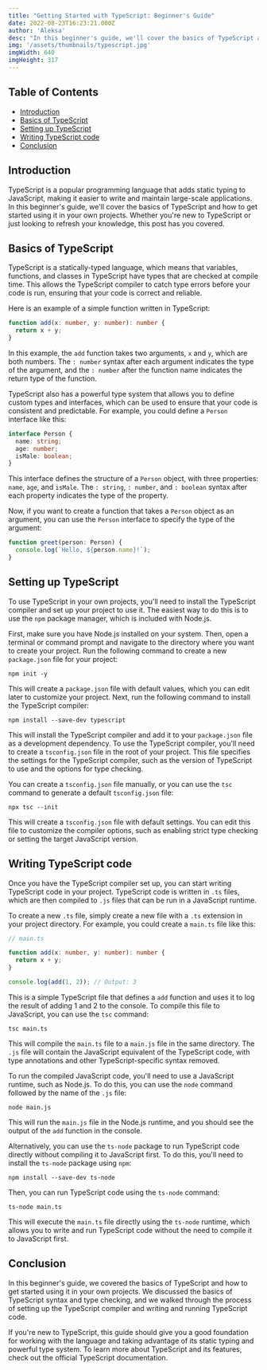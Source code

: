 ```yaml
---
title: "Getting Started with TypeScript: Beginner's Guide"
date: 2022-08-23T16:23:21.000Z
author: 'Aleksa'
desc: "In this beginner's guide, we'll cover the basics of TypeScript and how to get started using it in your own projects. Whether you're new to TypeScript or just looking to refresh your knowledge, this post has you covered."
img: '/assets/thumbnails/typescript.jpg'
imgWidth: 640
imgHeight: 317
---
```


## Table of Contents

- [Introduction](#introduction)
- [Basics of TypeScript](#basics-of-typescript)
- [Setting up TypeScript](#setting-up-typescript)
- [Writing TypeScript code](#writing-typescript-code)
- [Conclusion](#conclusion)

## Introduction

TypeScript is a popular programming language that adds static typing to JavaScript, making it easier to write and maintain large-scale applications. In this beginner's guide, we'll cover the basics of TypeScript and how to get started using it in your own projects. Whether you're new to TypeScript or just looking to refresh your knowledge, this post has you covered.

## Basics of TypeScript

TypeScript is a statically-typed language, which means that variables, functions, and classes in TypeScript have types that are checked at compile time. This allows the TypeScript compiler to catch type errors before your code is run, ensuring that your code is correct and reliable.

Here is an example of a simple function written in TypeScript:

```typescript
function add(x: number, y: number): number {
  return x + y;
}
```

In this example, the `add` function takes two arguments, `x` and `y`, which are both numbers. The `: number` syntax after each argument indicates the type of the argument, and the `: number` after the function name indicates the return type of the function.

TypeScript also has a powerful type system that allows you to define custom types and interfaces, which can be used to ensure that your code is consistent and predictable. For example, you could define a `Person` interface like this:

```typescript
interface Person {
  name: string;
  age: number;
  isMale: boolean;
}
```

This interface defines the structure of a `Person` object, with three properties: `name`, `age`, and `isMale`. The `: string`, `: number`, and `: boolean` syntax after each property indicates the type of the property.

Now, if you want to create a function that takes a `Person` object as an argument, you can use the `Person` interface to specify the type of the argument:

```typescript
function greet(person: Person) {
  console.log(`Hello, ${person.name}!`);
}
```

## Setting up TypeScript

To use TypeScript in your own projects, you'll need to install the TypeScript compiler and set up your project to use it. The easiest way to do this is to use the `npm` package manager, which is included with Node.js.

First, make sure you have Node.js installed on your system. Then, open a terminal or command prompt and navigate to the directory where you want to create your project. Run the following command to create a new `package.json` file for your project:

```
npm init -y
```

This will create a `package.json` file with default values, which you can edit later to customize your project. Next, run the following command to install the TypeScript compiler:

```
npm install --save-dev typescript
```

This will install the TypeScript compiler and add it to your `package.json` file as a development dependency. To use the TypeScript compiler, you'll need to create a `tsconfig.json` file in the root of your project. This file specifies the settings for the TypeScript compiler, such as the version of TypeScript to use and the options for type checking.

You can create a `tsconfig.json` file manually, or you can use the `tsc` command to generate a default `tsconfig.json` file:

```
npx tsc --init
```

This will create a `tsconfig.json` file with default settings. You can edit this file to customize the compiler options, such as enabling strict type checking or setting the target JavaScript version.

## Writing TypeScript code

Once you have the TypeScript compiler set up, you can start writing TypeScript code in your project. TypeScript code is written in `.ts` files, which are then compiled to `.js` files that can be run in a JavaScript runtime.

To create a new `.ts` file, simply create a new file with a `.ts` extension in your project directory. For example, you could create a `main.ts` file like this:

```typescript
// main.ts

function add(x: number, y: number): number {
  return x + y;
}

console.log(add(1, 2)); // Output: 3
```

This is a simple TypeScript file that defines a `add` function and uses it to log the result of adding 1 and 2 to the console. To compile this file to JavaScript, you can use the `tsc` command:

```
tsc main.ts
```

This will compile the `main.ts` file to a `main.js` file in the same directory. The `.js` file will contain the JavaScript equivalent of the TypeScript code, with type annotations and other TypeScript-specific syntax removed.

To run the compiled JavaScript code, you'll need to use a JavaScript runtime, such as Node.js. To do this, you can use the `node` command followed by the name of the `.js` file:

```
node main.js
```

This will run the `main.js` file in the Node.js runtime, and you should see the output of the `add` function in the console.

Alternatively, you can use the `ts-node` package to run TypeScript code directly without compiling it to JavaScript first. To do this, you'll need to install the `ts-node` package using `npm`:

```
npm install --save-dev ts-node
```

Then, you can run TypeScript code using the `ts-node` command:

```
ts-node main.ts
```

This will execute the `main.ts` file directly using the `ts-node` runtime, which allows you to write and run TypeScript code without the need to compile it to JavaScript first.

## Conclusion

In this beginner's guide, we covered the basics of TypeScript and how to get started using it in your own projects. We discussed the basics of TypeScript syntax and type checking, and we walked through the process of setting up the TypeScript compiler and writing and running TypeScript code.

If you're new to TypeScript, this guide should give you a good foundation for working with the language and taking advantage of its static typing and powerful type system. To learn more about TypeScript and its features, check out the official TypeScript documentation.
